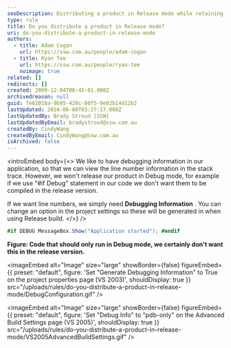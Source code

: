 ```yaml
---
seoDescription: Distributing a product in Release mode while retaining debugging information.
type: rule
title: Do you distribute a product in Release mode?
uri: do-you-distribute-a-product-in-release-mode
authors:
  - title: Adam Cogan
    url: https://ssw.com.au/people/adam-cogan
  - title: Ryan Tee
    url: https://ssw.com.au/people/ryan-tee
    noimage: true
related: []
redirects: []
created: 2009-12-04T08:45:01.000Z
archivedreason: null
guid: fe6201ba-9b95-420c-80f5-9e02b14d12b2
lastUpdated: 2024-06-08T03:27:17.000Z
lastUpdatedBy: Brady Stroud [SSW]
lastUpdatedByEmail: bradystroud@ssw.com.au
createdBy: CindyWang
createdByEmail: CindyWang@ssw.com.au
isArchived: false
---
```


<introEmbed
  body={<>
We like to have debugging information in our application, so that we can view the line number information in the stack trace. However, we won't release our product in Debug mode, for example if we use "#if Debug" statement in our code we don't want them to be compiled in the release version.

If we want line numbers, we simply need **Debugging Information** . You can change an option in the project settings so these will be generated in when using Release build.
  </>}
/>
```csharp
#if DEBUG MessageBox.Show("Application started"); #endif
```

**Figure: Code that should only run in Debug mode, we certainly don't want this in the release version.**


<imageEmbed
  alt="Image"
  size="large"
  showBorder={false}
  figureEmbed={{
    preset: "default",
    figure: 'Set "Generate Debugging Information" to True on the project properties page (VS 2003)',
    shouldDisplay: true
  }}
  src="/uploads/rules/do-you-distribute-a-product-in-release-mode/DebugConfiguration.gif"
/>


<imageEmbed
  alt="Image"
  size="large"
  showBorder={false}
  figureEmbed={{
    preset: "default",
    figure: 'Set "Debug Info" to "pdb-only" on the Advanced Build Settings page (VS 2005)',
    shouldDisplay: true
  }}
  src="/uploads/rules/do-you-distribute-a-product-in-release-mode/VS2005AdvancedBuildSettings.gif"
/>

